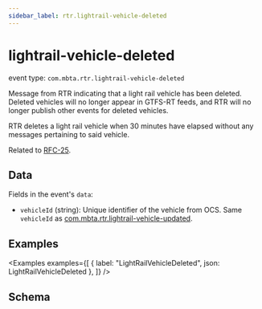 ```yaml
---
sidebar_label: rtr.lightrail-vehicle-deleted
---
```



# lightrail-vehicle-deleted

event type: `com.mbta.rtr.lightrail-vehicle-deleted`

Message from RTR indicating that a light rail vehicle has been deleted. Deleted vehicles will no longer appear in GTFS-RT feeds, and RTR will no longer publish other events for deleted vehicles.

RTR deletes a light rail vehicle when 30 minutes have elapsed without any messages pertaining to said vehicle.

Related to [RFC-25](https://github.com/mbta/technology-docs/blob/main/rfcs/accepted/0025-light-rail-trip-model.md).

## Data

Fields in the event's `data`:

- `vehicleId` (string): Unique identifier of the vehicle from OCS. Same `vehicleId` as [com.mbta.rtr.lightrail-vehicle-updated](com.mbta.rtr.lightrail-vehicle-updated#Data).

## Examples

<Examples
  examples={[
    { label: "LightRailVehicleDeleted", json: LightRailVehicleDeleted },
  ]}
/>

## Schema

<EventSchemaPath event="com.mbta.rtr.lightrail-vehicle-deleted" />
